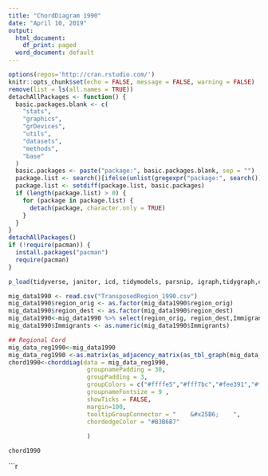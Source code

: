 ```yaml
---
title: "ChordDiagram 1990"
date: "April 10, 2019"
output:
  html_document:
    df_print: paged
  word_document: default
---
```


```r
options(repos='http://cran.rstudio.com/')
knitr::opts_chunk$set(echo = FALSE, message = FALSE, warning = FALSE)
remove(list = ls(all.names = TRUE))
detachAllPackages <- function() {
  basic.packages.blank <- c(
    "stats",
    "graphics",
    "grDevices",
    "utils",
    "datasets",
    "methods",
    "base"
  )
  basic.packages <- paste("package:", basic.packages.blank, sep = "")
  package.list <- search()[ifelse(unlist(gregexpr("package:", search())) == 1, TRUE, FALSE)]
  package.list <- setdiff(package.list, basic.packages)
  if (length(package.list) > 0) {
    for (package in package.list) {
      detach(package, character.only = TRUE)
    }
  }
}
detachAllPackages()
if (!require(pacman)) {
  install.packages("pacman")
  require(pacman)
}

p_load(tidyverse, janitor, icd, tidymodels, parsnip, igraph,tidygraph,circlize,chorddiag)
```


```r
mig_data1990 <- read.csv("TransposedRegion_1990.csv")
mig_data1990$region_orig <- as.factor(mig_data1990$region_orig)
mig_data1990$region_dest <- as.factor(mig_data1990$region_dest)
mig_data1990<-mig_data1990 %>% select(region_orig, region_dest,Immigrants )
mig_data1990$Immigrants <- as.numeric(mig_data1990$Immigrants)
```

```r

## Regional Cord
mig_data_reg1990<-mig_data1990
mig_data_reg1990 <-as.matrix(as_adjacency_matrix(as_tbl_graph(mig_data_reg1990), attr ="Immigrants"))
chord1990<-chorddiag(data = mig_data_reg1990,
                      groupnamePadding = 30,
                      groupPadding = 3,
                      groupColors = c("#ffffe5","#fff7bc","#fee391","#fec44f","#fe9929","#ec7014","#cc4c02","#8c2d04"),
                      groupnameFontsize = 9 ,
                      showTicks = FALSE,
                      margin=100,
                      tooltipGroupConnector = "    &#x25B6;    ",
                      chordedgeColor = "#B3B6B7"
                      
                      )

chord1990
```

```r